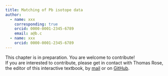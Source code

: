 ```yaml
---
title: Matching of Pb isotope data 
author: 
  - name: xxx
    corresponding: true
    orcid: 0000-0001-2345-6789
    email: a@b.c
  - name: xxx
    orcid: 0000-0001-2345-6789
---
```


::: {.callout-caution title="In preparation"}
This chapter is in preparation. You are welcome to contribute!  
If you are interested to contribute, please get in contact with Thomas Rose, the editor of this interactive textbook, by [mail](mailto:thomas.rose@bergbaumuseum.de?subject=LIA%20textbook) or on [GitHub](https://github.com/archmetalDBM/GlobaLID-Edu). 
:::

<!--
## Learning objective
In this unit you will receive training combining evidence from multiple sources.

## Prior knowledge
... building upon what you already know ... 

all of the above

## Material
... by doing these things: 
Puzzles + Multiple choice


## Learning content
Case studies of advances lead isotope studies


## Self check
Now you can provide answers to the following questions: 

* ... 

## Further reading
To delve deeper into this topic, we recommend the following resources... 
-->
